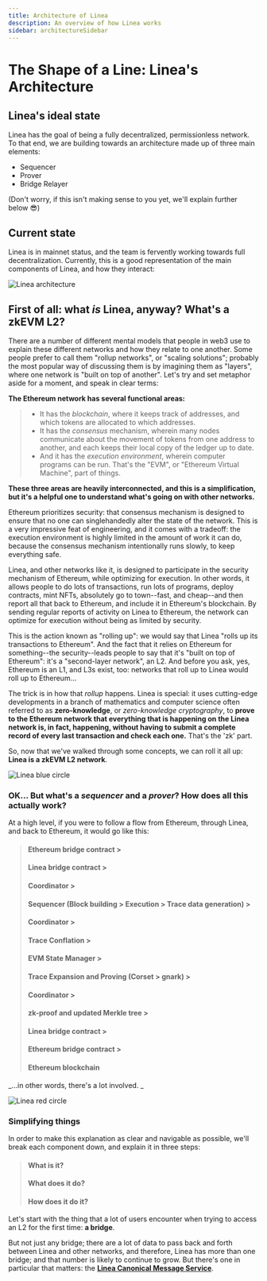 ```yaml
---
title: Architecture of Linea
description: An overview of how Linea works
sidebar: architectureSidebar
---
```


# The Shape of a Line: Linea's Architecture

## Linea's ideal state

Linea has the goal of being a fully decentralized, permissionless network. To that end, we are building towards an architecture made up of three main elements:

- Sequencer
- Prover
- Bridge Relayer

(Don't worry, if this isn't making sense to you yet, we'll explain further below 😎)

## Current state

Linea is in mainnet status, and the team is fervently working towards full decentralization. Currently, this is a good representation of the main components of Linea, and how they interact:

<div class="center-container">
  <div class="img-large">
    <img
      src="/img/article_images/Architecture_of_Linea/Linea_architecture_map.png"
      alt="Linea architecture"
    />
  </div>
</div>

## First of all: what _is_ Linea, anyway? What's a zkEVM L2?

There are a number of different mental models that people in web3 use to explain these different networks and how they relate to one another. Some people prefer to call them "rollup networks", or "scaling solutions"; probably the most popular way of discussing them is by imagining them as "layers", where one network is "built on top of another". Let's try and set metaphor aside for a moment, and speak in clear terms:

**The Ethereum network has several functional areas:**

> - It has the _blockchain_, where it keeps track of addresses, and which tokens are allocated to which addresses.
> - It has the _consensus_ mechanism, wherein many nodes communicate about the movement of tokens from one address to another, and each keeps their local copy of the ledger up to date.
> - And it has the _execution environment_, wherein computer programs can be run. That's the "EVM", or "Ethereum Virtual Machine", part of things.

**These three areas are heavily interconnected, and this is a simplification, but it's a helpful one to understand what's going on with other networks.**

Ethereum prioritizes security: that consensus mechanism is designed to ensure that no one can singlehandedly alter the state of the network. This is a very impressive feat of engineering, and it comes with a tradeoff: the execution environment is highly limited in the amount of work it can do, because the consensus mechanism intentionally runs slowly, to keep everything safe.

Linea, and other networks like it, is designed to participate in the security mechanism of Ethereum, while optimizing for execution. In other words, it allows people to do lots of transactions, run lots of programs, deploy contracts, mint NFTs, absolutely go to town--fast, and cheap--and then report all that back to Ethereum, and include it in Ethereum's blockchain. By sending regular reports of activity on Linea to Ethereum, the network can optimize for execution without being as limited by security.

This is the action known as "rolling up": we would say that Linea "rolls up its transactions to Ethereum". And the fact that it relies on Ethereum for something--the security--leads people to say that it's "built on top of Ethereum": it's a "second-layer network", an L2. And before you ask, yes, Ethereum is an L1, and L3s exist, too: networks that roll up to Linea would roll up to Ethereum...

The trick is in how that _rollup_ happens. Linea is special: it uses cutting-edge developments in a branch of mathematics and computer science often referred to as **zero-knowledge**, or _zero-knowledge cryptography_, to **prove to the Ethereum network that everything that is happening on the Linea network is, in fact, happening, without having to submit a complete record of every last transaction and check each one.** That's the 'zk' part.

So, now that we've walked through some concepts, we can roll it all up: **Linea is a zkEVM L2 network**.

<div class="center-container">
  <div class="img-xsmall">
    <img
      src="/img/article_images/Architecture_of_Linea/Linea_bluecircle.png"
      alt="Linea blue circle"
    />
  </div>
</div>

### OK... But what's a _sequencer_ and a _prover_? How does all this actually work?

At a high level, if you were to follow a flow from Ethereum, through Linea, and back to Ethereum, it would go like this:

> #### Ethereum bridge contract >
>
> #### Linea bridge contract >
>
> #### Coordinator >
>
> #### Sequencer (Block building > Execution > Trace data generation) >
>
> #### Coordinator >
>
> #### Trace Conflation >
>
> #### EVM State Manager >
>
> #### Trace Expansion and Proving (Corset > gnark) >
>
> #### Coordinator >
>
> #### zk-proof and updated Merkle tree >
>
> #### Linea bridge contract >
>
> #### Ethereum bridge contract >
>
> #### Ethereum blockchain

_...in other words, there's a lot involved. _

<div class="center-container">
  <div class="img-xsmall">
    <img
      src="/img/article_images/Architecture_of_Linea/Linea_redcircle.png"
      alt="Linea red circle"
    />
  </div>
</div>

### Simplifying things

In order to make this explanation as clear and navigable as possible, we'll break each component down, and explain it in three steps:

> #### What is it?
>
> #### What does it do?
>
> #### How does it do it?

Let's start with the thing that a lot of users encounter when trying to access an L2 for the first time: **a bridge**.

But not just any bridge; there are a lot of data to pass back and forth between Linea and other networks, and therefore, Linea has more than one bridge; and that number is likely to continue to grow. But there's one in particular that matters: the [**Linea Canonical Message Service**](./canonical-msg-service/index.mdx).
